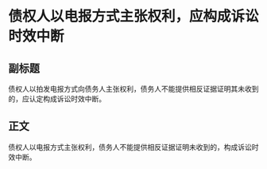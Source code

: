 # 债权人以电报方式主张权利，应构成诉讼时效中断
## 副标题
债权人以拍发电报方式向债务人主张权利，债务人不能提供相反证据证明其未收到的，应认定构成诉讼时效中断。
## 正文
债权人以电报方式主张权利，债务人不能提供相反证据证明未收到的，构成诉讼时效中断。
